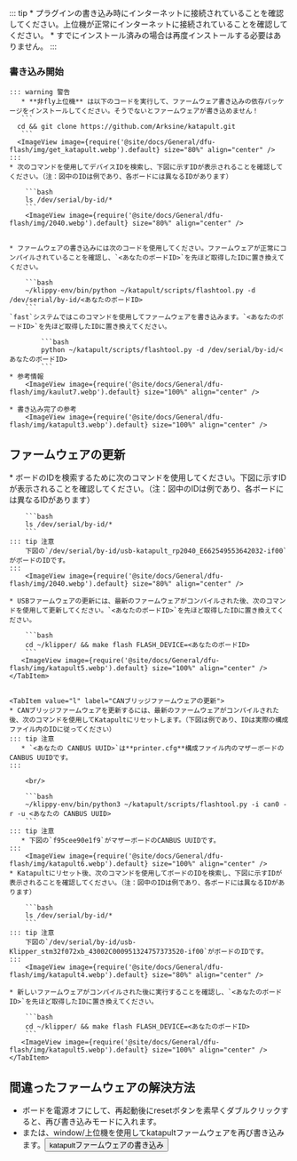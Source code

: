 ::: tip
    * プラグインの書き込み時にインターネットに接続されていることを確認してください。上位機が正常にインターネットに接続されていることを確認してください。
    * すでにインストール済みの場合は再度インストールする必要はありません。
:::

### 書き込み開始

    ::: warning 警告
       * **非fly上位機** は以下のコードを実行して、ファームウェア書き込みの依存パッケージをインストールしてください。そうでないとファームウェアが書き込めません！
       ```
      cd && git clone https://github.com/Arksine/katapult.git
       ```
      <ImageView image={require('@site/docs/General/dfu-flash/img/get_katapult.webp').default} size="80%" align="center" />
    :::
    * 次のコマンドを使用してデバイスIDを検索し、下図に示すIDが表示されることを確認してください。（注：図中のIDは例であり、各ボードには異なるIDがあります）

        ```bash
        ls /dev/serial/by-id/*
        ```
        <ImageView image={require('@site/docs/General/dfu-flash/img/2040.webp').default} size="80%" align="center" />


    * ファームウェアの書き込みには次のコードを使用してください。ファームウェアが正常にコンパイルされていることを確認し、`<あなたのボードID>`を先ほど取得したIDに置き換えてください。

        ```bash
        ~/klippy-env/bin/python ~/katapult/scripts/flashtool.py -d /dev/serial/by-id/<あなたのボードID>
        ```
    `fast`システムではこのコマンドを使用してファームウェアを書き込みます。`<あなたのボードID>`を先ほど取得したIDに置き換えてください。
    
            ```bash
            python ~/katapult/scripts/flashtool.py -d /dev/serial/by-id/<あなたのボードID>
            ```
    * 参考情報
        <ImageView image={require('@site/docs/General/dfu-flash/img/kaulut7.webp').default} size="100%" align="center" />

    * 書き込み完了の参考
        <ImageView image={require('@site/docs/General/dfu-flash/img/katapult3.webp').default} size="100%" align="center" />

## ファームウェアの更新

<Tabs>
    <TabItem value="w" label="USBファームウェアの更新" default>
    * ボードのIDを検索するために次のコマンドを使用してください。下図に示すIDが表示されることを確認してください。（注：図中のIDは例であり、各ボードには異なるIDがあります）

        ```bash
        ls /dev/serial/by-id/*
        ```
    ::: tip 注意
        下図の`/dev/serial/by-id/usb-katapult_rp2040_E662549553642032-if00`がボードのIDです。
    :::
        <ImageView image={require('@site/docs/General/dfu-flash/img/2040.webp').default} size="80%" align="center" />

    * USBファームウェアの更新には、最新のファームウェアがコンパイルされた後、次のコマンドを使用して更新してください。`<あなたのボードID>`を先ほど取得したIDに置き換えてください。

        ```bash
        cd ~/klipper/ && make flash FLASH_DEVICE=<あなたのボードID>
        ```
       <ImageView image={require('@site/docs/General/dfu-flash/img/katapult5.webp').default} size="100%" align="center" />
    </TabItem>


    <TabItem value="l" label="CANブリッジファームウェアの更新">
    * CANブリッジファームウェアを更新するには、最新のファームウェアがコンパイルされた後、次のコマンドを使用してKatapultにリセットします。（下図は例であり、IDは実際の構成ファイル内のIDに従ってください）
    ::: tip 注意
       * `<あなたの CANBUS UUID>`は**printer.cfg**構成ファイル内のマザーボードのCANBUS UUIDです。
    :::
        
        <br/>

        ```bash
        ~/klippy-env/bin/python3 ~/katapult/scripts/flashtool.py -i can0 -r -u <あなたの CANBUS UUID>
        ```
    ::: tip 注意
       * 下図の`f95cee90e1f9`がマザーボードのCANBUS UUIDです。
    :::
        <ImageView image={require('@site/docs/General/dfu-flash/img/katapult6.webp').default} size="100%" align="center" />
    * Katapultにリセット後、次のコマンドを使用してボードのIDを検索し、下図に示すIDが表示されることを確認してください。（注：図中のIDは例であり、各ボードには異なるIDがあります）

        ```bash
        ls /dev/serial/by-id/*
        ```
    ::: tip 注意
        下図の`/dev/serial/by-id/usb-Klipper_stm32f072xb_43002C000951324757373520-if00`がボードのIDです。
    :::
        <ImageView image={require('@site/docs/General/dfu-flash/img/katapult4.webp').default} size="80%" align="center" />

    * 新しいファームウェアがコンパイルされた後に実行することを確認し、`<あなたのボードID>`を先ほど取得したIDに置き換えてください。

        ```bash
        cd ~/klipper/ && make flash FLASH_DEVICE=<あなたのボードID>
        ```
       <ImageView image={require('@site/docs/General/dfu-flash/img/katapult5.webp').default} size="100%" align="center" />
    </TabItem>

</Tabs>

## 間違ったファームウェアの解決方法

* ボードを電源オフにして、再起動後にresetボタンを素早くダブルクリックすると、再び書き込みモードに入れます。
* または、window/上位機を使用してkatapultファームウェアを再び書き込みます。<Button variant="contained" disableElevation href="/docs/ProductDoc/MainBoard/fly-d/fly-d5/flash/bl#進入dfu燒錄模式">katapultファームウェアの書き込み</Button>
